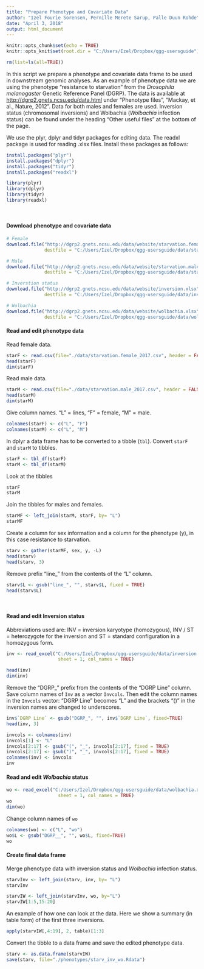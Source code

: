 ---
title: "Prepare Phenotype and Covariate Data"
author: "Izel Fourie Sorensen, Pernille Merete Sarup, Palle Duun Rohde"
date: "April 3, 2018"
output: html_document
---



```{r setup, include=FALSE}
knitr::opts_chunk$set(echo = TRUE)
knitr::opts_knit$set(root.dir = "C:/Users/Izel/Dropbox/qgg-usersguide")
```

```{r, echo=FALSE}
rm(list=ls(all=TRUE))
```


In this script we prepare a phenotype and covariate data frame to be used in downstream genomic analyses. As an example of phenotype data we are using the phenotype "resistance to starvation" from the *Drosophila melanogaster* Genetic Reference Panel (DGRP). The data is available at <http://dgrp2.gnets.ncsu.edu/data.html> under "Phenotype files", "Mackay, et al., Nature, 2012". Data for both males and females are used. Inversion status (chromosomal inversions) and Wolbachia (*Wolbachia* infection status) can be found under the heading "Other useful files" at the bottom of the page.   

We use the plyr, dplyr and tidyr packages for editing data. The readxl package is used for reading .xlsx files. Install these packages as follows:
```{r, eval=FALSE}
install.packages("plyr")
install.packages("dplyr")
install.packages("tidyr")
install.packages("readxl")
```
  
  
```{r, message=FALSE}
library(plyr)
library(dplyr)
library(tidyr)
library(readxl)
```
<br/> 
  
#### Download phenotype and covariate data

```{r}
# Female
download.file("http://dgrp2.gnets.ncsu.edu/data/website/starvation.female.csv", 
              destfile = "C:/Users/Izel/Dropbox/qgg-usersguide/data/starvation.female.csv")

# Male
download.file("http://dgrp2.gnets.ncsu.edu/data/website/starvation.male.csv", 
              destfile = "C:/Users/Izel/Dropbox/qgg-usersguide/data/starvation.male.csv")

# Inverstion status
download.file("http://dgrp2.gnets.ncsu.edu/data/website/inversion.xlsx", mode = "wb", 
              destfile = "C:/Users/Izel/Dropbox/qgg-usersguide/data/inversion.xlsx")

# Wolbachia
download.file("http://dgrp2.gnets.ncsu.edu/data/website/wolbachia.xlsx", mode = "wb", 
              destfile = "C:/Users/Izel/Dropbox/qgg-usersguide/data/wolbachia.xlsx")
```

#### Read and edit phenotype data

Read female data.
```{r}
starF <- read.csv(file="./data/starvation.female_2017.csv", header = FALSE)
head(starF)
dim(starF)
```
\hfill\break  
Read male data.
```{r}
starM <- read.csv(file="./data/starvation.male_2017.csv", header = FALSE)
head(starM)
dim(starM)
```
\hfill\break  
Give column names. "L" = lines, "F" = female, "M" = male.
```{r}
colnames(starF) <- c("L", "F")
colnames(starM) <- c("L", "M")
```
  
In dplyr a data frame has to be converted to a tibble (`tbl`). Convert `starF` and `starM` to tibbles.
```{r}
starF <- tbl_df(starF)
starM <- tbl_df(starM)
```

Look at the tibbles
```{r}
starF
starM
```
\hfill\break  
Join the tibbles for males and females.
```{r}
starMF <- left_join(starM, starF, by= "L")
starMF
```
\hfill\break  
Create a column for sex information and a column for the phenotype (y), in this case resistance to starvation.
```{r}
starv <- gather(starMF, sex, y, -L)
head(starv)
head(starv, 3)
```
\hfill\break  
Remove prefix "line_" from the contents of the "L" column.
```{r}
starv$L <- gsub("line_", "", starv$L, fixed = TRUE)
head(starv$L)
```
<br>
  
#### Read and edit Inversion status
  
Abbreviations used are: INV = inversion karyotype (homozygous), INV / ST = heterozygote for the inversion and ST = standard configuration in a homozygous form.
```{r}
inv <- read_excel("C:/Users/Izel/Dropbox/qgg-usersguide/data/inversion.xlsx",
                   sheet = 1, col_names = TRUE)

head(inv)
dim(inv)
```
\hfill\break  
Remove the "DGRP_" prefix from the contents of the "DGRP Line" column. Save column names of `Inv` as a vector `Invcols`. Then edit the column names in the `Invcols` vector: "DGRP Line" becomes "L" and the brackets "()" in the inversion names are changed to underscores.
```{r}
inv$`DGRP Line` <- gsub("DGRP_", "", inv$`DGRP Line`, fixed=TRUE)
head(inv, 3)

invcols <- colnames(inv)    
invcols[1] <- "L"
invcols[2:17] <- gsub("(", "_", invcols[2:17], fixed = TRUE)
invcols[2:17] <- gsub(")", "_", invcols[2:17], fixed = TRUE)
colnames(inv) <- invcols
inv
```

  
#### Read and edit *Wolbachia* status

```{r}
wo <- read_excel("C:/Users/Izel/Dropbox/qgg-usersguide/data/wolbachia.xlsx",
                   sheet = 1, col_names = TRUE)
wo
dim(wo)
```
  
Change column names of `wo`
```{r}
colnames(wo) <- c("L", "wo")
wo$L <- gsub("DGRP__", "", wo$L, fixed=TRUE)
wo
```
 
#### Create final data frame 
Merge phenotype data with inversion status and *Wolbachia* infection status.
```{r}
starvInv <- left_join(starv, inv, by= "L")
starvInv

starvIW <- left_join(starvInv, wo, by="L")
starvIW[1:5,15:20]
```

An example of how one can look at the data. Here we show a summary (in table form) of the first three inversions.
```{r}
apply(starvIW[,4:19], 2, table)[1:3]
```

Convert the tibble to a data frame and save the edited phenotype data.
```{r}
starv <- as.data.frame(starvIW)
save(starv, file="./phenotypes/starv_inv_wo.Rdata")
```

